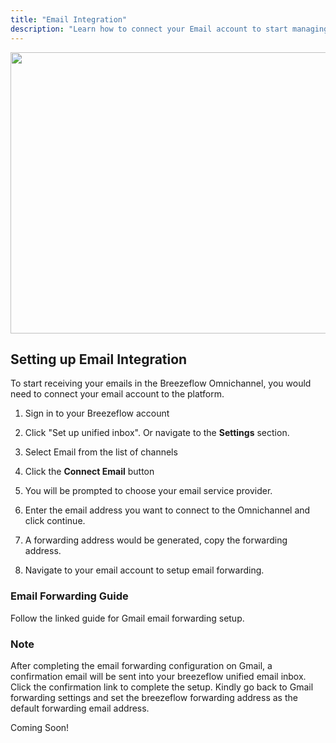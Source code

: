 ```yaml
---
title: "Email Integration"
description: "Learn how to connect your Email account to start managing communication with customers seamlessly."
---
```


<img
  height="450"
  width="859"
  src="https://lh7-rt.googleusercontent.com/slidesz/AGV_vUcDd-9eoU8dSAtay4Mix8aFjYeOMOKH11YCgTAS65De7d8yQwBrEA-YTe8O7UsgcMFGPzteVzMkg49WPJuP8nuaN7rbLdJQvVXpQHf4HDCQCRV-45bs8HOAML5bLpS6I95_q5pj6vBH1i85Loa_AE85aXdJSJPq=s2048?key=9bncVITjo1eolo66RV6xZA"
/>

## Setting up Email Integration

To start receiving your emails in the Breezeflow Omnichannel, you would need to connect your email account to the platform.

1. Sign in to your Breezeflow account

2. Click "Set up unified inbox". Or navigate to the **Settings** section.

3. Select Email from the list of channels

4. &#x20;Click the **Connect Email** button

5. You will be prompted to choose your email service provider.

6. Enter the email address you want to connect to the Omnichannel and click continue.

7. A forwarding address would be generated, copy the forwarding address.

8. Navigate to your email account to setup email forwarding.

### Email Forwarding Guide

<CardGroup cols={1}>
  <Card title="Connect Gmail" icon="link" href="https://support.google.com/mail/answer/10957?hl=en#:~:text=Turn%20on%20automatic%20forwarding&text=Sign%20in%20to%20the%20account%20where%20you%20want%20to%20forward%20messages%20from.&text=See%20all%20settings.,click%20Add%20a%20forwarding%20address">
    Follow the linked guide for Gmail email forwarding setup.
  </Card>
</CardGroup>

### Note

After completing the email forwarding configuration on Gmail, a confirmation email will be sent into your breezeflow unified email inbox. 
Click the confirmation link to complete the setup. Kindly go back to Gmail forwarding settings and set the breezeflow forwarding address as the default forwarding email address.

<CardGroup cols={1}>
  <Card title="Connect Outlook" icon="link">
    Coming Soon!
  </Card>
</CardGroup>


